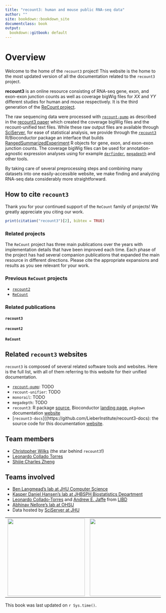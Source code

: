 ```yaml
---
title: "recount3: human and mouse public RNA-seq data"
author: ""
site: bookdown::bookdown_site
documentclass: book
output:
  bookdown::gitbook: default
---
```


# Overview

Welcome to the home of the `recount3` project! This website is the home to the most updated version of all the documentation related to the `recount3` project.

**recount3** is an online resource consisting of RNA-seq gene, exon, and exon-exon junction counts as well as coverage bigWig files for *XX* and *YY* different studies for human and mouse respectively. It is the third generation of the [ReCount project](http://bowtie-bio.sourceforge.net/recount/).

The raw sequencing data were processed with [`recount-pump`](https://github.com/langmead-lab/recount-pump/) as described in the [recount3 paper](https://biorxiv.org) which created the coverage bigWig files and the recount-unified text files. While these raw output files are available through [SciServer](), for ease of statistical analysis, we provide through the [`recount3`](https://bioconductor.org/packages/recount3) R/Bioconductor package an interface that builds [RangedSummarizedExperiment](https://bioconductor.org/packages/SummarizedExperiment) R objects for gene, exon, and exon-exon junction counts. The coverage bigWig files can be used for annotation-agnostic expression analyses using for example [`derfinder`](https://bioconductor.org/packages/derfinder), [`megadepth`]() and other tools. 

By taking care of several preprocessing steps and combining many datasets into one easily-accessible website, we make finding and analyzing RNA-seq data considerably more straightforward.


## How to cite `recount3`

Thank you for your continued support of the `ReCount` family of projects! We greatly appreciate you citing our work.

```r
print(citation("recount3")[2], bibtex = TRUE)
```

### Related projects

The `ReCount` project has three main publications over the years with implementation details that have been improved each time. Each phase of the project has had several companion publications that expanded the main resource in different directions. Please cite the appropriate expansions and results as you see relevant for your work.

### Previous `ReCount` projects

* [`recount2`](https://jhubiostatistics.shinyapps.io/recount/)
* [`ReCount`](http://bowtie-bio.sourceforge.net/recount/)

### Related publications

#### `recount3`

#### `recount2`

#### `ReCount`

## Related `recount3` websites

`recount3` is composed of several related software tools and websites. Here is the full list, with all of them referring to this website for their unified documentation.

* [`recount-pump`](https://github.com/langmead-lab/recount-pump/): TODO 
* `recount-unifier`: TODO
* `monorail`: TODO
* `megadepth`: TODO
* `recount3`: R package [source](https://github.com/LieberInstitute/recount3), Bioconductor [landing page](https://bioconductor.org/packages/recount3), `pkgdown` documentation [website](https://LieberInstitute.github.io/recount3)
* [`recount3-docs`]((https://github.com/LieberInstitute/recount3-docs): the source code for this documentation [website](https://LieberInstitute.github.io/recount3-docs).


## Team members

* [Christopher Wilks](https://github.com/) (the star behind `recount3`!)
* [Leonardo Collado Torres](https://github.com/lcolladotor) 
* [Shijie Charles Zheng](https://github.com/)


## Teams involved

* [Ben Langmead's lab at JHU Computer Science](http://www.langmead-lab.org/)
* [Kasper Daniel Hansen's lab at JHBSPH Biostatistics Department](https://www.hansenlab.org/)
* [Leonardo Collado-Torres](http://lcolladotor.github.io/) and [Andrew E. Jaffe](http://aejaffe.com/) from [LIBD](https://www.libd.org/)
* [Abhinav Nellore's lab at OHSU](http://nellore.bio/)
* Data hosted by [SciServer at JHU](https://www.sciserver.org/)

|                                                                                                                                                                               |                                                                                                      |                                                                                                                                                                         |                                                                                                                                                   |
|-------------------------------------------------------------------------------------------------------------------------------------------------------------------------------|------------------------------------------------------------------------------------------------------|-------------------------------------------------------------------------------------------------------------------------------------------------------------------------|---------------------------------------------------------------------------------------------------------------------------------------------------|
| <a href="http://www.langmead-lab.org/"><img src="http://www.langmead-lab.org/wp-content/uploads/2014/01/Screen-Shot-2014-02-02-at-5.20.13-PM-1024x199.png" width="250px"></a> | <a href="https://www.libd.org/"><img src="http://aejaffe.com/media/LIBD_logo.jpg" width="250px"></a> | <a href="http://nellore.bio/"><img src="https://seekvectorlogo.net/wp-content/uploads/2018/08/oregon-health-science-university-ohsu-vector-logo.png" width="250px"></a> | <a href="https://www.sciserver.org/"><img src="https://skyserver.sdss.org/dr14/en/images/sciserver_logo_inverted_vertical.png" width="250px"></a> |


This book was last updated on `r Sys.time()`.
